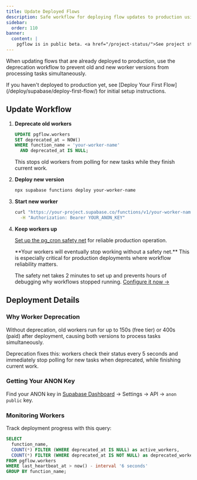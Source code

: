 ```yaml
---
title: Update Deployed Flows
description: Safe workflow for deploying flow updates to production using worker deprecation
sidebar:
  order: 110
banner:
  content: |
    pgflow is in public beta. <a href="/project-status/">See project status</a> for production readiness details.
---
```



When updating flows that are already deployed to production, use the deprecation workflow to prevent old and new worker versions from processing tasks simultaneously.

<Aside type="note" title="First Time Deployment?">
If you haven't deployed to production yet, see [Deploy Your First Flow](/deploy/supabase/deploy-first-flow/) for initial setup instructions.
</Aside>

## Update Workflow

<Steps>

1. **Deprecate old workers**
   ```sql
   UPDATE pgflow.workers
   SET deprecated_at = NOW()
   WHERE function_name = 'your-worker-name'
     AND deprecated_at IS NULL;
   ```
   This stops old workers from polling for new tasks while they finish current work.

2. **Deploy new version**
   ```bash frame="none"
   npx supabase functions deploy your-worker-name
   ```

3. **Start new worker**
   ```bash frame="none"
   curl "https://your-project.supabase.co/functions/v1/your-worker-name" \
     -H "Authorization: Bearer YOUR_ANON_KEY"
   ```

4. **Keep workers up**
   
   [Set up the pg_cron safety net](/deploy/supabase/keep-workers-running/) for reliable production operation.
   
   <Aside type="danger" title="Don't Skip the Safety Net">
   **Your workers will eventually stop working without a safety net.** This is especially critical for production deployments where workflow reliability matters.

   The safety net takes 2 minutes to set up and prevents hours of debugging why workflows stopped running. [Configure it now →](/deploy/supabase/keep-workers-running/)
   </Aside>

</Steps>

## Deployment Details

### Why Worker Deprecation

Without deprecation, old workers run for up to 150s (free tier) or 400s (paid) after deployment, causing both versions to process tasks simultaneously.

Deprecation fixes this: workers check their status every 5 seconds and immediately stop polling for new tasks when deprecated, while finishing current work.

### Getting Your ANON Key

Find your ANON key in [Supabase Dashboard](https://supabase.com/dashboard) → Settings → API → `anon` `public` key.

### Monitoring Workers

Track deployment progress with this query:

```sql
SELECT
  function_name,
  COUNT(*) FILTER (WHERE deprecated_at IS NULL) as active_workers,
  COUNT(*) FILTER (WHERE deprecated_at IS NOT NULL) as deprecated_workers
FROM pgflow.workers
WHERE last_heartbeat_at > now() - interval '6 seconds'
GROUP BY function_name;
```

